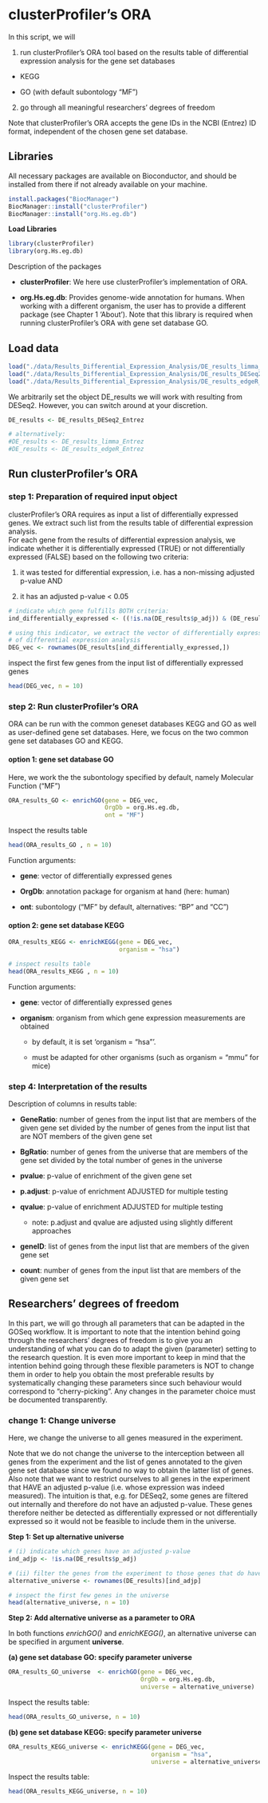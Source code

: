 
# clusterProfiler's ORA


 In this script, we will 
 
 1. run clusterProfiler's ORA tool based on the results table of differential expression analysis for the gene set databases 
 
 - KEGG 
 
 - GO (with default subontology "MF")
 
2. go through all meaningful researchers' degrees of freedom 

Note that clusterProfiler's ORA accepts the gene IDs in the NCBI (Entrez) ID format, independent of the chosen gene set database.


## Libraries 

All necessary packages are available on Bioconductor, and should be installed from there if not already available on your machine.

```r
install.packages("BiocManager")
BiocManager::install("clusterProfiler")
BiocManager::install("org.Hs.eg.db")
```

**Load Libraries**
```r
library(clusterProfiler)
library(org.Hs.eg.db)
```

Description of the packages 

- **clusterProfiler**: We here use clusterProfiler's implementation of ORA. 

- **org.Hs.eg.db**: Provides genome-wide annotation for humans. When working with a different organism,  the user has to provide a different package (see Chapter 1 'About'). Note that this library is required when running clusterProfiler's ORA with gene set database GO.

## Load data 

```r
load("./data/Results_Differential_Expression_Analysis/DE_results_limma_Entrez.Rdata")
load("./data/Results_Differential_Expression_Analysis/DE_results_DESeq2_Entrez.Rdata")
load("./data/Results_Differential_Expression_Analysis/DE_results_edgeR_Entrez.Rdata")
```

We arbitrarily set the object DE_results we will work with resulting from DESeq2. However, you can switch around at your discretion. 

```r
DE_results <- DE_results_DESeq2_Entrez

# alternatively: 
#DE_results <- DE_results_limma_Entrez
#DE_results <- DE_results_edgeR_Entrez
```

## Run clusterProfiler's ORA 

### step 1: Preparation of required input object 

clusterProfiler's ORA requires as input a list of differentially expressed genes. We extract such list from the results table of differential expression analysis. \
For each gene from the results of differential expression analysis, we indicate whether it is differentially expressed (TRUE) or not differentially expressed (FALSE) based on the following two criteria: 

1.  it was tested for differential expression, i.e. has a non-missing adjusted p-value AND

2.  it has an adjusted p-value < 0.05

```r
# indicate which gene fulfills BOTH criteria: 
ind_differentially_expressed <- ((!is.na(DE_results$p_adj)) & (DE_results$p_adj<0.05))

# using this indicator, we extract the vector of differentially expressed genes from the results
# of differential expression analysis 
DEG_vec <- rownames(DE_results[ind_differentially_expressed,])
```

inspect the first few genes from the input list of differentially expressed genes 
```r
head(DEG_vec, n = 10)
```

### step 2: Run clusterProfiler's ORA 

ORA can be run with the common geneset databases KEGG and GO as well as user-defined gene set databases. Here, we focus on the two common gene set databases GO and KEGG. 

#### option 1: gene set database GO
Here, we work the the subontology specified by default, namely Molecular Function ("MF")

```r
ORA_results_GO <- enrichGO(gene = DEG_vec, 
                           OrgDb = org.Hs.eg.db, 
                           ont = "MF") 

```

Inspect the results table 
```r
head(ORA_results_GO , n = 10)
```


Function arguments: 

- **gene**: vector of differentially expressed genes 

- **OrgDb**: annotation package for organism at hand (here: human)

- **ont**: subontology ("MF" by default, alternatives: "BP" and "CC")


#### option 2: gene set database KEGG 

```r
ORA_results_KEGG <- enrichKEGG(gene = DEG_vec, 
                               organism = "hsa")

# inspect results table 
head(ORA_results_KEGG , n = 10)
```
 Function arguments: 
 
- **gene**: vector of differentially expressed genes 

- **organism**: organism from which gene expression measurements are obtained

  + by default, it is set 'organism = "hsa"'.
 
  + must be adapted for other organisms (such as organism = "mmu" for mice)



### step 4: Interpretation of the results

Description of columns in results table: 

- **GeneRatio**: number of genes from the input list that are members of the given gene set divided by the number of genes from the input list that are NOT members of the given gene set 

- **BgRatio**: number of genes from the universe that are members of the gene set divided by the total number of genes in the universe 

- **pvalue**: p-value of enrichment of the given gene set 

- **p.adjust**: p-value of enrichment ADJUSTED for multiple testing 

- **qvalue**: p-value of enrichment ADJUSTED for multiple testing 
 
  + note: p.adjust and qvalue are adjusted using slightly different approaches 

- **geneID**: list of genes from the input list that are members of the given gene set 
 
- **count**: number of genes from the input list that are members of the given gene set 



## Researchers' degrees of freedom 

In this part, we will go through all parameters that can be adapted in the GOSeq workflow. It is important to note that the intention behind going through the researchers' degrees of freedom is to give you an understanding of what you can do to adapt the given (parameter) setting to the research question. It is even more important to keep in mind that the intention behind going through these flexible parameters is NOT to change them in order to help you obtain the most preferable results by systematically changing these parameters since such behaviour would correspond to "cherry-picking". Any changes in the parameter choice must be documented transparently. 

### change 1: Change universe 

Here, we change the universe to all genes measured in the experiment.

Note that we do not change the universe to the interception between all genes from the experiment and the list of genes annotated to the given gene set database since we found no way to obtain the latter list of genes. \
Also note that we want to restrict ourselves to all genes in the experiment that HAVE an adjusted p-value (i.e. whose expression was indeed measured). The intuition is that, e.g. for DESeq2, some genes are filtered out internally and 
therefore do not have an adjusted p-value. These genes therefore neither be detected as differentially expressed or not differentially expressed so it would not be feasible to include them in the universe. 

**Step 1: Set up alternative universe**

```r
# (i) indicate which genes have an adjusted p-value
ind_adjp <- !is.na(DE_results$p_adj)

# (ii) filter the genes from the experiment to those genes that do have an adjusted p-value 
alternative_universe <- rownames(DE_results)[ind_adjp]

# inspect the first few genes in the universe
head(alternative_universe, n = 10)
```

**Step 2: Add alternative universe as a parameter to ORA**

In both functions *enrichGO()* and *enrichKEGG()*, an alternative universe can be specified in argument **universe**.

**(a) gene set database GO: specify parameter universe**

```r
ORA_results_GO_universe  <- enrichGO(gene = DEG_vec, 
                                     OrgDb = org.Hs.eg.db, 
                                     universe = alternative_universe)
```

Inspect the results table:
```r
head(ORA_results_GO_universe, n = 10)
```




**(b) gene set database KEGG: specify parameter universe**

```r
ORA_results_KEGG_universe <- enrichKEGG(gene = DEG_vec, 
                                        organism = "hsa",
                                        universe = alternative_universe)
```

Inspect the results table:
```r
head(ORA_results_KEGG_universe, n = 10)
```



